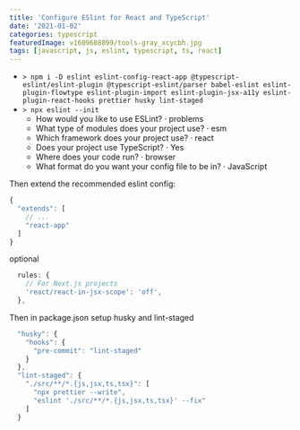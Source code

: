```yaml
---
title: 'Configure ESlint for React and TypeScript'
date: '2021-01-02'
categories: typescript
featuredImage: v1609608899/tools-gray_xcycbh.jpg
tags: [javascript, js, eslint, typescript, ts, react]
---
```


- `> npm i -D eslint eslint-config-react-app @typescript-eslint/eslint-plugin @typescript-eslint/parser babel-eslint eslint-plugin-flowtype eslint-plugin-import eslint-plugin-jsx-a11y eslint-plugin-react-hooks prettier husky lint-staged`
- `> npx eslint --init`
  - How would you like to use ESLint? · problems
  - What type of modules does your project use? · esm
  - Which framework does your project use? · react
  - Does your project use TypeScript? · Yes
  - Where does your code run? · browser
  - What format do you want your config file to be in? · JavaScript

Then extend the recommended eslint config:

```js
{
  "extends": [
    // ...
    "react-app"
  ]
}
```

optional

```js
  rules: {
    // For Next.js projects
    'react/react-in-jsx-scope': 'off',
  },
```

Then in package.json setup husky and lint-staged

```js
  "husky": {
    "hooks": {
      "pre-commit": "lint-staged"
    }
  },
  "lint-staged": {
    "./src/**/*.{js,jsx,ts,tsx}": [
      "npx prettier --write",
      "eslint './src/**/*.{js,jsx,ts,tsx}' --fix"
    ]
  }
```
